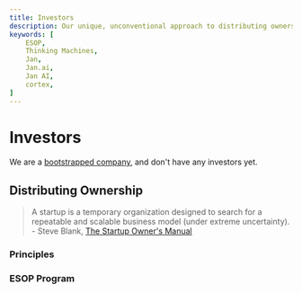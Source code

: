 ```yaml
---
title: Investors
description: Our unique, unconventional approach to distributing ownership
keywords: [
    ESOP,
    Thinking Machines, 
    Jan,
    Jan.ai, 
    Jan AI,
    cortex,
]
---
```


# Investors

We are a [bootstrapped company](https://en.wikipedia.org/wiki/Bootstrapping), and don't have any investors yet.

## Distributing Ownership

> A startup is a temporary organization designed to search for a repeatable and scalable business model (under extreme uncertainty). - Steve Blank, [The Startup Owner's Manual](https://www.goodreads.com/en/book/show/13557008)

### Principles

### ESOP Program
